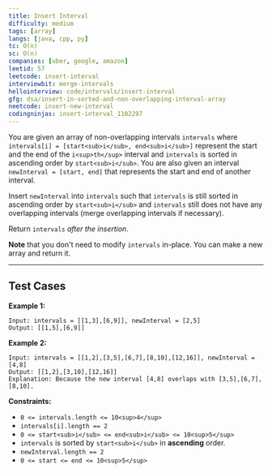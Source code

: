 ```yaml
---
title: Insert Interval
difficulty: medium
tags: [array]
langs: [java, cpp, py]
tc: O(n)
sc: O(n)
companies: [uber, google, amazon]
leetid: 57
leetcode: insert-interval
interviewbit: merge-intervals
hellointerview: code/intervals/insert-interval
gfg: dsa/insert-in-sorted-and-non-overlapping-interval-array
neetcode: insert-new-interval
codingninjas: insert-interval_1102297
---
```

You are given an array of non-overlapping intervals `intervals` where `intervals[i] = [start<sub>i</sub>, end<sub>i</sub>]` represent the start and the end of the `i<sup>th</sup>` interval and `intervals` is sorted in ascending order by `start<sub>i</sub>`. 
You are also given an interval `newInterval = [start, end]` that represents the start and end of another interval.

Insert `newInterval` into `intervals` such that `intervals` is still sorted in ascending order by `start<sub>i</sub>` and `intervals` still does not have any overlapping intervals (merge overlapping intervals if necessary).

Return `intervals` *after the insertion*.

**Note** that you don't need to modify `intervals` in-place. You can make a new array and return it.

---
## Test Cases
**Example 1:**

```
Input: intervals = [[1,3],[6,9]], newInterval = [2,5]
Output: [[1,5],[6,9]]
```

**Example 2:**

```
Input: intervals = [[1,2],[3,5],[6,7],[8,10],[12,16]], newInterval = [4,8]
Output: [[1,2],[3,10],[12,16]]
Explanation: Because the new interval [4,8] overlaps with [3,5],[6,7],[8,10].
```

**Constraints:**
	
* `0 <= intervals.length <= 10<sup>4</sup>`
* `intervals[i].length == 2`
* `0 <= start<sub>i</sub> <= end<sub>i</sub> <= 10<sup>5</sup>`
* `intervals` is sorted by `start<sub>i</sub>` in **ascending** order.
* `newInterval.length == 2`
* `0 <= start <= end <= 10<sup>5</sup>`
